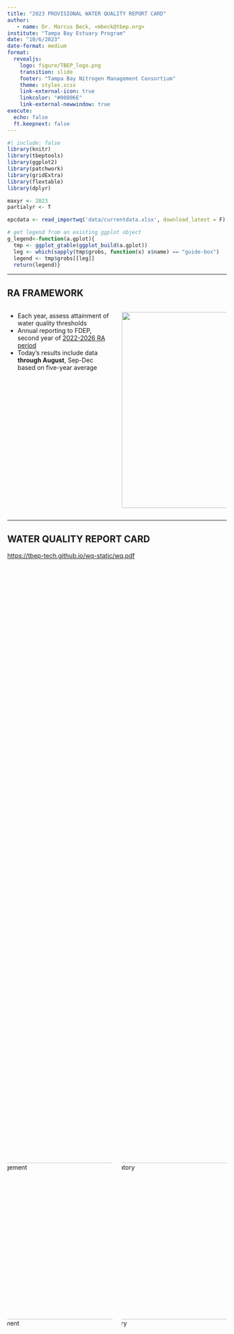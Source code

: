 ```yaml
---
title: "2023 PROVISIONAL WATER QUALITY REPORT CARD"
author: 
   - name: Dr. Marcus Beck, <mbeck@tbep.org>
institute: "Tampa Bay Estuary Program"
date: "10/6/2023"
date-format: medium
format:
  revealjs:
    logo: figure/TBEP_logo.png
    transition: slide
    footer: "Tampa Bay Nitrogen Management Consortium"
    theme: styles.scss
    link-external-icon: true
    linkcolor: "#00806E"
    link-external-newwindow: true
execute:
  echo: false
  ft.keepnext: false
---
```


```r
#| include: false
library(knitr)
library(tbeptools)
library(ggplot2)
library(patchwork)
library(gridExtra)
library(flextable)
library(dplyr)

maxyr <- 2023
partialyr <- T

epcdata <- read_importwq('data/currentdata.xlsx', download_latest = F)

# get legend from an existing ggplot object
g_legend<-function(a.gplot){
  tmp <- ggplot_gtable(ggplot_build(a.gplot))
  leg <- which(sapply(tmp$grobs, function(x) x$name) == "guide-box")
  legend <- tmp$grobs[[leg]]
  return(legend)}
```

------------------------------------------------------------------------

## RA FRAMEWORK

::: columns
::: {.column width="50%"}
-   Each year, assess attainment of water quality thresholds
-   Annual reporting to FDEP, second year of [2022-2026 RA period](https://drive.google.com/file/d/18HHMx4U6vHNrFyepEFuoTJ_sEKyTA_gu/view)
-   Today's results include data __through August__, Sep-Dec based on five-year average
:::

::: {.column width="50%"}
![](figure/decisionframework.png){width="450" fig-align="center"}
:::
:::

------------------------------------------------------------------------

## WATER QUALITY REPORT CARD

<https://tbep-tech.github.io/wq-static/wq.pdf>

::::: {.columns style='display: flex !important; height: 80%;'}

::: {.column width="50%" style="display: flex; justify-content: center; align-items: center;"}
![Management](figure/wq2023prov1.PNG){width="360"}
:::

::: {.column width="50%" style="display: flex; justify-content: center; align-items: center;"}
![Regulatory](figure/wq2023prov2.PNG){width="360"}
:::

:::::


------------------------------------------------------------------------

## MANAGEMENT ACTIONS

* Each bay segment assigned a management action

![](figure/wqactions.jpg)

------------------------------------------------------------------------

## MANAGEMENT RESULTS

```r
show_annualassess(epcdata, yrsel = maxyr, partialyr = T, caption = T, txtsz = 22,
                  width = 8)
```

* Sep - Dec based on average from five years prior

------------------------------------------------------------------------

## MANAGEMENT OUTCOMES

```r
#| layout-ncol: 2
#| fig-height: 5
#| out-height: 100%
show_matrix(epcdata, txtsz = NULL, yrrng = c(1975, 1998), partialyr = T, plotly = T, height = 450, width = 450) 
show_matrix(epcdata, txtsz = NULL, yrrng = c(1999, maxyr), partialyr = T, plotly = T, height = 450, width = 450)
```

* 2023 Sep - Dec based on average from five years prior

------------------------------------------------------------------------

## OLD TAMPA BAY DETAILS

```r
show_segplotly(epcdata, yrrng = c(1975, maxyr), bay_segment = 'OTB', partialyr = T, height = 600, width = 1000)
```

------------------------------------------------------------------------

## REGULATORY OUTCOMES

```r
#| layout-ncol: 2
#| fig-height: 5
#| out-height: 100%
show_wqmatrix(epcdata, txtsz = NULL, yrrng = c(1975, 1998), partialyr = T, plotly = T, height = 450, width = 450) 
show_wqmatrix(epcdata, txtsz = NULL, yrrng = c(1999, maxyr), partialyr = T, plotly = T, height = 450, width = 450)
```

* 2023 Aug - Dec based on average from five years prior

------------------------------------------------------------------------

## CHLOROPHYLL TRENDS

```r
#| fig-height: 6
yrrng <- c(1975, maxyr)
txtcol <- 'black'
thrthm <- theme(
    plot.background = element_rect(fill = NA, color = NA),
    axis.text.y = element_text(colour = txtcol, size = 12),
    axis.title = element_blank(),
    plot.title = element_text(size = 15, colour = txtcol),
    legend.text = element_text(size = 12, colour = txtcol),
    axis.text.x = element_text(colour = txtcol, angle = 0, size = 12, hjust = 0.5)
  )
sclx <- scale_x_continuous(breaks = seq(1975, maxyr, by = 5))
p1 <- show_thrplot(epcdata, bay_segment = "OTB", thr = "chla", yrrng = yrrng, partialyr = partialyr) + sclx + thrthm
p1leg <- g_legend(p1)
p1 <- p1 + theme(legend.positio = 'none')
p2 <- show_thrplot(epcdata, bay_segment = "HB", thr = "chla", yrrng = yrrng, partialyr = partialyr) + sclx + thrthm + theme(legend.position = 'none')
p3 <- show_thrplot(epcdata, bay_segment = "MTB", thr = "chla", yrrng = yrrng, partialyr = partialyr) + sclx + thrthm + theme(legend.position = 'none')
p4 <- show_thrplot(epcdata, bay_segment = "LTB", thr = "chla", yrrng = yrrng, partialyr = partialyr) + sclx + thrthm + theme(legend.position = 'none')

# align
# Get the widths
pA <- ggplot_gtable(ggplot_build(p1))
pB <- ggplot_gtable(ggplot_build(p2))
pC <- ggplot_gtable(ggplot_build(p3))
pD <- ggplot_gtable(ggplot_build(p4))
maxWidth = grid::unit.pmax(pA$widths[2:3], pB$widths[2:3], pD$widths[2:3], pD$widths[2:3])

# Set the widths
pA$widths[2:3] <- maxWidth
pB$widths[2:3] <- maxWidth
pC$widths[2:3] <- maxWidth
pD$widths[2:3] <- maxWidth

grid.arrange(
  p1leg,
  arrangeGrob(pA, pB, ncol = 2),
  arrangeGrob(pC, pD, ncol = 2),
  ncol = 1, heights = c(0.1, 1, 1)
)
```

------------------------------------------------------------------------

## SEASONAL TRENDS

```r
#| fig-height: 6
yrrng <- c(1975, maxyr)
txtcol <- 'black'
thrthm <- theme(
    plot.background = element_rect(fill = NA, color = NA),
    axis.text.y = element_text(colour = txtcol, size = 12),
    axis.title = element_blank(),
    plot.title = element_text(size = 15, colour = txtcol),
    legend.text = element_text(size = 12, colour = txtcol),
    axis.text.x = element_text(size = 10, colour = txtcol, angle = 0, hjust = 0.5)
  )

p1 <- show_boxplot(epcdata, bay_segment = "OTB", yrrng = yrrng, yrsel = maxyr, partialyr = partialyr) + thrthm
p1leg <- g_legend(p1)
p1 <- p1 + theme(legend.position = 'none')
p2 <- show_boxplot(epcdata, bay_segment = "HB", yrrng = yrrng, yrsel = maxyr, partialyr = partialyr) + thrthm + theme(legend.position = 'none')
p3 <- show_boxplot(epcdata, bay_segment = "MTB", yrrng = yrrng, yrsel = maxyr, partialyr = partialyr) + thrthm + theme(legend.position = 'none')
p4 <- show_boxplot(epcdata, bay_segment = "LTB",  yrrng = yrrng, yrsel = maxyr, partialyr = partialyr) + thrthm + theme(legend.position = 'none')

# align
# Get the widths
pA <- ggplot_gtable(ggplot_build(p1))
pB <- ggplot_gtable(ggplot_build(p2))
pC <- ggplot_gtable(ggplot_build(p3))
pD <- ggplot_gtable(ggplot_build(p4))
maxWidth = grid::unit.pmax(pA$widths[2:3], pB$widths[2:3], pD$widths[2:3], pD$widths[2:3])

# Set the widths
pA$widths[2:3] <- maxWidth
pB$widths[2:3] <- maxWidth
pC$widths[2:3] <- maxWidth
pD$widths[2:3] <- maxWidth

grid.arrange(
  p1leg,
  arrangeGrob(pA, pB, ncol = 2),
  arrangeGrob(pC, pD, ncol = 2),
  ncol = 1, heights = c(0.1, 1, 1)
)
```

------------------------------------------------------------------------

## CONCLUSIONS

* All segments provisionally meet management targets and regulatory thresholds in 2023 (through August)
* Second year of [2022 - 2026 RA period](https://docs.google.com/document/d/1e3KpnZFPJNm8TFlpSEfj3fHIa2nc6KfmKsn5LzaEp1g/edit?disco=AAAAaa0p5rc)
* Need to assess assimilative capacity of OTB 

